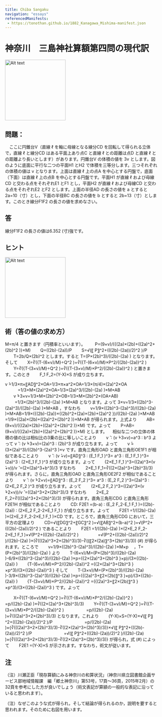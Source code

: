 ```yaml
---
title: Chiba Sangaku
navigation: "essays"
referencedManifests:
 - https://tonothan.github.io/1882_Kanagawa_Mishima-manifest.json
---
```


# 神奈川　三島神社算額第四問の現代訳

<Card iiifContent="https://tonothan.github.io/1882_Kanagawa_Mishima-manifest.json" />

<img src="https://tonothan.github.io/mishima-kanagawa-schematicdrawing.png" alt="Alt text" width="200" height="auto" />
 
## 問題：
　ここに円錐台V（直線 ℓ を軸に母線となる線分CD を回転して得られる立体で，直線 ℓ と線分CD はある平面上あり点C と直線 ℓ との距離は点D と直線 ℓ との距離より長いとします）があります。円錐台V の体積の値を 3v  とします。図のように底面に平行な二つの平面H1 とH2 で体積を三等分します。三つそれぞれの体積の値は v となります。上面は直線 ℓ 上の点A を中心とする円盤で，底面（下面）は直線 ℓ 上の点B を中心とする円盤です。平面H1 が直線 ℓ および母線CD と交わる点をそれぞれE1 とF1 とし，平面H2 が直線 ℓ および母線CD と交わる点をそれぞれE2 とF2 とします。上面の半径AD の長さの値を a とすると 2a=10（寸）とし，下面の半径BC の長さの値を b とすると 2b=13（寸）とします。このとき線分F1F2 の長さの値を求めなさい。

## 答

線分F1F2 の長さの値は6.352 (寸)強です。

## ヒント

<img src="https://tonothan.github.io/mishima-kanagawa-hintdrawing.png" alt="Alt text" width="200" height="auto" />
 
## 術（答の値の求め方）

M=π/4 と置きます（円積率といいます）。
　　P=(9×v)/({(2a)×(2b)+((2a)^2+(2b)^2 )}×M)
　　Q=((2b)-(2a))/P
　　S=√(〖  P〗^2+(((2b)-(2a))/2)^2 )/P
　　T=2b/Q×(2b)^2
とします。すると T=(P×(2b)^3)/((2b)-(2a) ) となります。そして
　　X=∛({T-(6×v)/M}÷Q^2 )=∛({T-(6×v)/M}×P^2/{(2b)-(2a)}^2 )
　　Y=∛({T-(3×v)/M}÷Q^2 )=∛({T-(3×v)/M}×P^2/{(2b)-(2a)}^2 )
と置きます。このとき
　　F_1 F_2=(Y-X)×S
が成り立ちます。

v ̂=1/3×π×〖AD〗^2×OA=1/3×π×a^2×OA=1/3×(π/4)×(2a)^2×OA
　　　=1/3×M×(2a)^2×OA=1/3×(2a)^3/((2b)-(2a) )×M×AB  
　　v ̂+3×v=1/3×M×(2b)^2×OB=1/3×M×(2b)^2×(OA+AB)
　　        =1/3×(2b)^3/((2b)-(2a) )×M×AB
となります。よって 3×v=1/3×((2b)^3-(2a)^3)/((2b)-(2a) )×M×AB ，すなわち 
　　v=1/9×((2b)^3-(2a)^3)/((2b)-(2a) )×M×AB=1/9×({(2b)-(2a)}×{(2b)^2+(2a)×(2b)+(2a)^2 })/((2b)-(2a) )×M×AB
      =1/9×{(2a)×(2b)+((2a)^2+(2b)^2 )}×M×AB
が得られます。上式より
　　AB=(9×v)/({(2a)×(2b)+((2a)^2+(2b)^2 )}×M)
です。よって
　　P=AB=(9×v)/({(2a)×(2b)+((2a)^2+(2b)^2 )}×M)
とします。
　相似な二つの立体の体積の値の比は相似比の3乗の比に等しいことより
　　v ̂ ∶ (v ̂+3×v)=a^3 ∶ b^3 よって v ̂ ∶ (v ̂+3×v)=(2a)^3 ∶ (2b)^3
が成り立ちます。よって
　　v ̂=(3×(2a)^3)/((2b)^3-(2a)^3 )×v
です。直角三角形OAD と直角三角形OE1F1 が相似であることより
　　v ̂ ∶ (v ̂+v)=〖AD〗^3 ∶ (E_1 F_1 )^3= a^3 ∶ (E_1 F_1 )^3=(2a)^3 ∶ (2×E_1 F_1 )^3
が成り立ちます。よって
　　(2×E_1 F_1 )^3=((2a)^3×(v ̂+v))/v ̂ =(2×(2a)^3+b^3)/3
すなわち
　　2×E_1 F_1=∛((2×(2a)^3+(2b)^3)/3)
が得られます。さらに，直角三角形OAD と直角三角形OE2F2 が相似であることより
　　v ̂ ∶ (v ̂+2×v)=〖AD〗^3 ∶ (E_2 F_2 )^3= a^3 ∶ (E_2 F_2 )^3=(2a)^3 ∶ (2×E_2 F_2 )^3
が成り立ちます。よって
　　(2×E_2 F_2 )^3=((2a)^3×(v ̂+2×v))/v ̂ =((2a)^3+2×(2b)^3)/3
すなわち
　　2×E_2 F_2=∛(((2a)^3+2×(2b)^3)/3)
が得られます。直角三角形CDG と直角三角形F2E1H が相似であることより
　　CD∶ F2E1 =(b-a)  ∶  (E_2 F_2-E_1 F_1 )=((2b)-(2a)) ∶ (2×E_2 F_2-2×E_1 F_1 )
が成り立ちます。よって
　　F2E1 =1/((2b)-(2a) )×(2×E_2 F_2-2×E_1 F_1 )×CD
です。ところで，直角三角形CDG において，三平方の定理より
　　CD=√(〖DG〗^2+〖GC〗^2 )=√(〖AB〗^2+(b-a)^2 )=√(P^2+(((2b)-(2a))/2)^2 )
であることより
　　F2E1 =1/((2b)-(2a) )×(2×E_2 F_2-2×E_1 F_1 )×√(P^2+(((2b)-(2a))/2)^2 )
　　　　 =√(P^2+(((2b)-(2a))/2)^2 )/((2b)-(2a) )×(∛(((2a)^3+2×(2b)^3)/3)-∛((〖2×(2a)〗^3+(2b)^3)/3))   (#)
が得られます。ところで
　　v=1/9×((2b)^3-(2a)^3)/((2b)-(2a) )×M×p 　，T=(P×(2b)^3)/((2b)-(2a) )
より
　　T-(6×v)/M=(P×(2b)^3)/((2b)-(2a) )-6/9×((2b)^3-(2a)^3)/((2b)-(2a) )×p=({2×(2a)^3+(2b)^3 }×p)/(3×{(2b)-(2a)} )
　　{T-(6×v)/M}×P^2/{(2b)-(2a)}^2 =({2×(2a)^3+(2b)^3 }×p^3)/(3×{(2b)-(2a)}^3 )
そして
　　T-(3×v)/M=(P×(2b)^3)/((2b)-(2a) )-3/9×((2b)^3-(2a)^3)/((2b)-(2a) )×p=({(2a)^3+〖2×(2b)〗^3 }×p)/(3×{(2b)-(2a)} )
　　{T-(3×v)/M}×P^2/{(2b)-(2a)}^2 =({(2a)^3+〖2×(2b)〗^3 }×p^3)/(3×{(2b)-(2a)}^3 )
です。よって


　　X=∛({T-(6×v)/M}÷Q^2 )=∛({T-(6×v)/M}×P^2/{(2b)-(2a)}^2 )　
　　　=p/((2b)-(2a) )×∛((2×(2a)^3+(2b)^3)/3)
　　Y=∛({T-(3×v)/M}÷Q^2 )=∛({T-(3×v)/M}×P^2/{(2b)-(2a)}^2 )　　
　　　=p/((2b)-(2a) )×∛(((2a)^3+2×(2b)^3)/3)
となります。これより
　　(Y-X)×S=(Y-X)×√(〖  P〗^2+(((2b)-(2a))/2)^2 )/P
　　　　　　　 =p/((2b)-(2a) )×{∛(((2a)^3+2×(2b)^3)/3)-∛((2×(2a)^3+(2b)^3)/3)}×√(〖  P〗^2+(((2b)-(2a))/2)^2 )/P
　　　　　　　 =√(〖  P〗^2+(((2b)-(2a))/2)^2 )/((2b)-(2a) )×{∛(((2a)^3+2×(2b)^3)/3)-∛((2×(2a)^3+(2b)^3)/3)}
が得られ，式 (#) によって
　　F2E1 =(Y-X)×S
が示されます。すなわち，術文が従います。
　　
## 注

（注）川瀬正臣「現存算額にみる神奈川の和算状況」（神奈川県立図書館企画サービス部地域情報課　編「郷土神奈川」第53号，17頁～36頁，2015年2月）の32頁を参考にした方が良いでしょう（術文表記が算額の一般的な表記に沿っていると思われます）。

（注）なぜこのような式が得られ，そして結論が得られるのか，説明を要すると思われます。そのために右図を用います。









